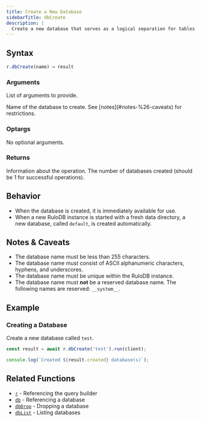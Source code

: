 ```yaml
---
title: Create a New Database
sidebarTitle: dbCreate
description: |
  Create a new database that serves as a logical separation for tables and indexes.
---
```



## Syntax

<CodeGroup>

```ts TypeScript
r.dbCreate(name) → result
```

</CodeGroup>

### Arguments

List of arguments to provide.

<ParamField body="name" type="string" required>
  Name of the database to create. See [notes](#notes-%26-caveats) for restrictions.
</ParamField>

### Optargs

No optional arguments.

### Returns

<ResponseField name="result" type="object">
  Information about the operation.

  <Expandable title="properties">
    <ResponseField name="created" type="number">
        The number of databases created (should be 1 for successful operations).
    </ResponseField>
  </Expandable>
</ResponseField>

## Behavior

- When the database is created, it is immediately available for use.
- When a new RuloDB instance is started with a fresh data directory, a new database, called `default`, is created automatically.

## Notes & Caveats

- The database name must be less than 255 characters.
- The database name must consist of ASCII alphanumeric characters, hyphens, and underscores.
- The database name must be unique within the RuloDB instance.
- The database name must **not** be a reserved database name. The following names are reserved: `__system__`.

## Example

### Creating a Database

Create a new database called `test`.

<CodeGroup>

```ts TypeScript
const result = await r.dbCreate('test').run(client);

console.log(`Created ${result.created} database(s)`);
```

</CodeGroup>

## Related Functions

- [`r`](/sdk/r-root) - Referencing the query builder
- [`db`](/sdk/db) - Referencing a database
- [`dbDrop`](/sdk/db-drop) - Dropping a database
- [`dbList`](/sdk/db-list) - Listing databases

<DocumentationFooter />
